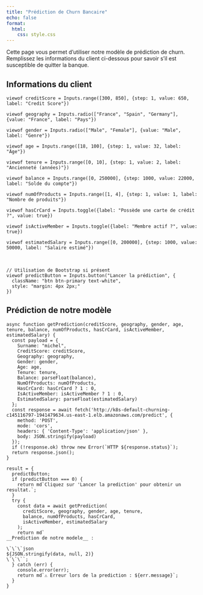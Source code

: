 ```yaml
---
title: "Prédiction de Churn Bancaire"
echo: false
format: 
  html:
    css: style.css
---
```


Cette page vous permet d'utiliser notre modèle de prédiction de churn. Remplissez les informations du client ci-dessous pour savoir s'il est susceptible de quitter la banque.

## Informations du client

```ojs
viewof creditScore = Inputs.range([300, 850], {step: 1, value: 650, label: "Credit Score"})
```

```ojs
viewof geography = Inputs.radio(["France", "Spain", "Germany"], {value: "France", label: "Pays"})
```

```ojs
viewof gender = Inputs.radio(["Male", "Female"], {value: "Male", label: "Genre"})
```

```ojs
viewof age = Inputs.range([18, 100], {step: 1, value: 32, label: "Âge"})
```

```ojs
viewof tenure = Inputs.range([0, 10], {step: 1, value: 2, label: "Ancienneté (années)"})
```

```ojs
viewof balance = Inputs.range([0, 250000], {step: 1000, value: 22000, label: "Solde du compte"})
```

```ojs
viewof numOfProducts = Inputs.range([1, 4], {step: 1, value: 1, label: "Nombre de produits"})
```

```ojs
viewof hasCrCard = Inputs.toggle({label: "Possède une carte de crédit ?", value: true})
```

```ojs
viewof isActiveMember = Inputs.toggle({label: "Membre actif ?", value: true})
```

```ojs
viewof estimatedSalary = Inputs.range([0, 200000], {step: 1000, value: 50000, label: "Salaire estimé"})
```

<br>

```ojs
// Utilisation de Bootstrap si présent
viewof predictButton = Inputs.button("Lancer la prédiction", {
  className: "btn btn-primary text-white",
  style: "margin: 4px 2px;"
})
```

## Prédiction de notre modèle

```ojs
async function getPrediction(creditScore, geography, gender, age, tenure, balance, numOfProducts, hasCrCard, isActiveMember, estimatedSalary) {
  const payload = {
    Surname: "michel",
    CreditScore: creditScore,
    Geography: geography,
    Gender: gender,
    Age: age,
    Tenure: tenure,
    Balance: parseFloat(balance),
    NumOfProducts: numOfProducts,
    HasCrCard: hasCrCard ? 1 : 0,
    IsActiveMember: isActiveMember ? 1 : 0,
    EstimatedSalary: parseFloat(estimatedSalary)
  };
  const response = await fetch('http://k8s-default-churning-c145116797-1941479634.us-east-1.elb.amazonaws.com/predict', {
    method: 'POST',
    mode: 'cors',
    headers: { 'Content-Type': 'application/json' },
    body: JSON.stringify(payload)
  });
  if (!response.ok) throw new Error(`HTTP ${response.status}`);
  return response.json();
}

```

```ojs
result = {
  predictButton;
  if (predictButton === 0) {
    return md`Cliquez sur 'Lancer la prediction' pour obtenir un resultat.`;
  }
  try {
    const data = await getPrediction(
      creditScore, geography, gender, age, tenure,
      balance, numOfProducts, hasCrCard,
      isActiveMember, estimatedSalary
    );
    return md`
__Prediction de notre modele__ :  

\`\`\`json
${JSON.stringify(data, null, 2)}
\`\`\``;
  } catch (err) {
    console.error(err);
    return md`⚠️ Erreur lors de la prediction : ${err.message}`;
  }
}

```

<!-- NB : assurez-vous côté serveur d'ajouter l'en-tête CORS : Access-Control-Allow-Origin: * -->
